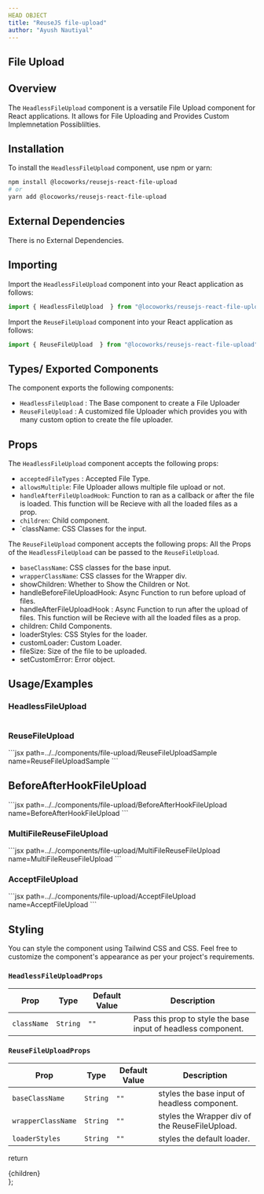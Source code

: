 ```yaml
---
HEAD OBJECT
title: "ReuseJS file-upload"
author: "Ayush Nautiyal"
---
```




## File Upload

## Overview

The `HeadlessFileUpload` component is a versatile File Upload component for React applications. It allows for File Uploading and Provides Custom Implemnetation Possiblilties.


## Installation

To install the `HeadlessFileUpload` component, use npm or yarn:


```bash
npm install @locoworks/reusejs-react-file-upload
# or
yarn add @locoworks/reusejs-react-file-upload
```

## External Dependencies

There is no External Dependencies.


## Importing

Import the `HeadlessFileUpload` component into your React application as follows:

```jsx
import { HeadlessFileUpload  } from "@locoworks/reusejs-react-file-upload";
```

Import the `ReuseFileUpload` component into your React application as follows:

```jsx
import { ReuseFileUpload  } from "@locoworks/reusejs-react-file-upload";
```


## Types/ Exported Components

The component exports the following  components:

- `HeadlessFileUpload` : The Base component to create a File Uploader
- `ReuseFileUpload` : A customized file Uploader which provides you with many custom option to create the file uploader.

## Props

The `HeadlessFileUpload` component accepts the following props:

- `acceptedFileTypes` : Accepted File Type.
- `allowsMultiple`: File Uploader allows multiple file upload or not.
- `handleAfterFileUploadHook`: Function to ran as a callback or after the file is loaded. This function will be Recieve with all the loaded files as a prop.
- `children`: Child component.
- `className: CSS Classes for the input.


The `ReuseFileUpload` component accepts the following props:
All the Props of the `HeadlessFileUpload` can be passed to the `ReuseFileUpload`.

- `baseClassName`: CSS classes for the base input. 
- `wrapperClassName`: CSS classes for the Wrapper div.
- showChildren: Whether to Show the Children or Not. 
- handleBeforeFileUploadHook: Async Function to run before upload of files.
- handleAfterFileUploadHook : Async Function to run after the upload of files. This function will be Recieve with all the loaded files as a prop.
- children: Child Components.
- loaderStyles: CSS Styles for the loader.
- customLoader: Custom Loader.
- fileSize: Size of the file to be uploaded.
- setCustomError: Error object.



## Usage/Examples 


### HeadlessFileUpload
<HeadlessFileUploadSample/>

```jsx path=../../components/file-upload/HeadlessFileUploadSample name=HeadlessFileUploadSample
```


### ReuseFileUpload

<ReuseFileUploadSample/>
```jsx path=../../components/file-upload/ReuseFileUploadSample name=ReuseFileUploadSample
```




## BeforeAfterHookFileUpload

<BeforeAfterHookFileUpload/>
```jsx path=../../components/file-upload/BeforeAfterHookFileUpload name=BeforeAfterHookFileUpload
```




### MultiFileReuseFileUpload

<MultiFileReuseFileUpload/>
```jsx path=../../components/file-upload/MultiFileReuseFileUpload name=MultiFileReuseFileUpload
```



### AcceptFileUpload

<AcceptFileUpload/>
```jsx path=../../components/file-upload/AcceptFileUpload name=AcceptFileUpload
```


## Styling

You can style the component using Tailwind CSS and CSS. Feel free to customize the component's appearance as per your project's requirements.


### `HeadlessFileUploadProps`

| Prop                 | Type               | Default Value      | Description                                                        |
|----------------------|--------------------|--------------------|--------------------------------------------------------------------|
| `className`          |   `String`         | `""`               | Pass this prop to style the base input of headless component.


### `ReuseFileUploadProps`

| Prop                 | Type               | Default Value      | Description                                                        |
|----------------------|--------------------|--------------------|--------------------------------------------------------------------|
| `baseClassName`      |   `String`         | `""`               | styles the base input of headless component.
| `wrapperClassName`   |   `String`         | `""`               | styles the Wrapper div of the ReuseFileUpload.
| `loaderStyles`       |   `String`         | `""`               | styles the default loader.

  return <div className="prose max-w-full mx-4 pb-10" >{children}</div>
};
